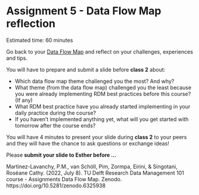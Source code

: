 # Assignment 5 - Data Flow Map reflection {#assignment6}
Estimated time: 60 minutes

Go back to your [Data Flow Map](https://estherplomp.github.io/TNW-RDM-101/11-Assignment-Data-Flow-Map-2.html) and reflect on your challenges, experiences and tips. 

You will have to prepare and submit a slide before **class 2** about: 

* Which data flow map theme challenged you the most? 
And why? 
* What theme (from the data flow map) challenged you the least because you were already implementing RDM best practices before this course? (If any) 
* What RDM best practice have you already started implementing in your daily practice during the course? 
* If you haven’t implemented anything yet, what will you get started with tomorrow after the course ends? 

You will have 4 minutes to present your slide during **class 2** to your peers and they will have the chance to ask questions or exchange ideas! 

Please **submit your slide to Esther before ... **

Martinez-Lavanchy, P.M., van Schöll, Pim, Zormpa, Eirini, & Singotani, Roséane Cathy. (2022, July 8). TU Delft Research Data Management 101 course - Assignments Data Flow Map. Zenodo. https://doi.org/10.5281/zenodo.6325938